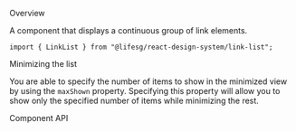 
<Meta of={LinkListStories} />

<Title>LinkList</Title>

<Secondary>Overview</Secondary>

A component that displays a continuous group of link elements.

```tsx
import { LinkList } from "@lifesg/react-design-system/link-list";
```

<Canvas of={LinkListStories.Default} />

<Heading3>Minimizing the list</Heading3>

You are able to specify the number of items to show in the minimized view by using the `maxShown` property. Specifying
this property will allow you to show only the specified number of items while minimizing the rest.

<Canvas of={LinkListStories.MinimizedList} />

<Secondary>Component API</Secondary>

<PropsTable />
